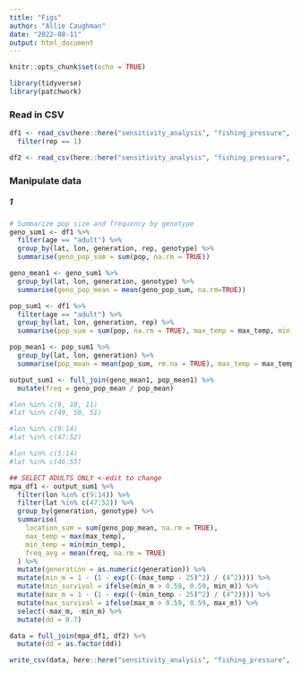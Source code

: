 ```yaml
---
title: "Figs"
author: "Allie Caughman"
date: "2022-08-11"
output: html_document
---
```


```r
knitr::opts_chunk$set(echo = TRUE)

library(tidyverse)
library(patchwork)
```

### Read in CSV

```r
df1 <- read_csv(here::here("sensitivity_analysis", "fishing_pressure", "med_enso.csv")) %>% 
  filter(rep == 1)

df2 <- read_csv(here::here("sensitivity_analysis", "fishing_pressure", "enso_med_sum.csv")) 
```

### Manipulate data

##### 1

```r
# Summarize pop size and frequency by genotype
geno_sum1 <- df1 %>%
  filter(age == "adult") %>% 
  group_by(lat, lon, generation, rep, genotype) %>%
  summarise(geno_pop_sum = sum(pop, na.rm = TRUE))

geno_mean1 <- geno_sum1 %>% 
  group_by(lat, lon, generation, genotype) %>% 
  summarise(geno_pop_mean = mean(geno_pop_sum, na.rm=TRUE))

pop_sum1 <- df1 %>%
  filter(age == "adult") %>% 
  group_by(lat, lon, generation, rep) %>%
  summarise(pop_sum = sum(pop, na.rm = TRUE), max_temp = max_temp, min_temp = min_temp)

pop_mean1 <- pop_sum1 %>%
  group_by(lat, lon, generation) %>%
  summarise(pop_mean = mean(pop_sum, rm.na = TRUE), max_temp = max_temp, min_temp = min_temp)

output_sum1 <- full_join(geno_mean1, pop_mean1) %>%
  mutate(freq = geno_pop_mean / pop_mean)
```

```r
#lon %in% c(9, 10, 11)
#lat %in% c(49, 50, 51)

#lon %in% c(9:14)
#lat %in% c(47:52)

#lon %in% c(5:14)
#lat %in% c(46:55)

## SELECT ADULTS ONLY <-edit to change
mpa_df1 <- output_sum1 %>%
  filter(lon %in% c(9:14)) %>%
  filter(lat %in% c(47:52)) %>%
  group_by(generation, genotype) %>%
  summarise(
    location_sum = sum(geno_pop_mean, na.rm = TRUE),
    max_temp = max(max_temp),
    min_temp = min(min_temp),
    freq_avg = mean(freq, na.rm = TRUE)
  ) %>%
  mutate(generation = as.numeric(generation)) %>%
  mutate(min_m = 1 - (1 - exp((-(max_temp - 25)^2) / (4^2)))) %>%
  mutate(min_survival = ifelse(min_m > 0.59, 0.59, min_m)) %>%
  mutate(max_m = 1 - (1 - exp((-(min_temp - 25)^2) / (4^2)))) %>%
  mutate(max_survival = ifelse(max_m > 0.59, 0.59, max_m)) %>%
  select(-max_m, -min_m) %>% 
  mutate(dd = 0.7)

```


```r
data = full_join(mpa_df1, df2) %>% 
  mutate(dd = as.factor(dd))

write_csv(data, here::here("sensitivity_analysis", "fishing_pressure", "enso_med_sum.csv"))
```